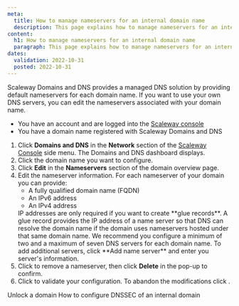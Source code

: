```yaml
---
meta:
  title: How to manage nameservers for an internal domain name
  description: This page explains how to manage nameservers for an internal domain name with Scaleway Domains and DNS.
content:
  h1: How to manage nameservers for an internal domain name
  paragraph: This page explains how to manage nameservers for an internal domain name with Scaleway Domains and DNS.
dates:
  validation: 2022-10-31
  posted: 2022-10-31
---
```


Scaleway Domains and DNS provides a managed DNS solution by providing default nameservers for each domain name. If you want to use your own DNS servers, you can edit the nameservers associated with your domain name.

<Message type="requirement">

- You have an account and are logged into the [Scaleway console](https://console.scaleway.com) 
- You have a domain name registered with Scaleway Domains and DNS

</Message>

1. Click **Domains and DNS** in the **Network** section of the [Scaleway Console](https://console.scaleway.com) side menu. The Domains and DNS dashboard displays. 
2. Click the domain name you want to configure.
3. Click **Edit** in the **Nameservers** section of the domain overview page. 
4. Edit the nameserver information. For each nameserver of your domain you can provide:
    * A fully qualified domain name (FQDN)
    * An IPv6 address
    * An IPv4 address
    <Message type="tip">
      IP addresses are only required if you want to create **glue records**. A glue record provides the IP address of a name server so that DNS can resolve the domain name if the domain uses nameservers hosted under that same domain name.
    </Message>
    We recommend you configure a minimum of two and a maximum of seven DNS servers for each domain name. To add additional servers, click **Add name server** and enter you server's information. 
5. Click <Icon name="delete" /> to remove a nameserver, then click **Delete** in the pop-up to confirm.
6. Click <Icon name="validate" /> to validate your configuration. To abandon the modifications click <Icon name="cancel" />. 

<Navigation title="See Also">
  <PreviousButton to="/network/domains-and-dns/how-to/unlock-internal-domain/">Unlock a domain</PreviousButton>
  <NextButton to="/network/domains-and-dns/how-to/configure-dnssec-internal-domain/">How to configure DNSSEC of an internal domain</NextButton>
</Navigation>